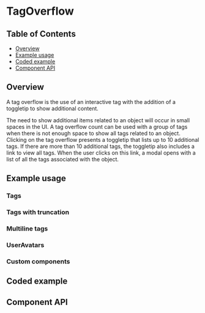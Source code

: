 
# TagOverflow

## Table of Contents

- [Overview](#overview)
- [Example usage](#example-usage)
- [Coded example](#coded-example)
- [Component API](#component-api)

## Overview

A tag overflow is the use of an interactive tag with the addition of a toggletip
to show additional content.

The need to show additional items related to an object will occur in small
spaces in the UI. A tag overflow count can be used with a group of tags when
there is not enough space to show all tags related to an object. Clicking on the
tag overflow presents a toggletip that lists up to 10 additional tags. If there
are more than 10 additional tags, the toggletip also includes a link to view all
tags. When the user clicks on this link, a modal opens with a list of all the
tags associated with the object.

## Example usage

### Tags

<Canvas>
  <Story of={TagOverflowStories.ManyTags} />
</Canvas>

### Tags with truncation

<Canvas>
  <Story of={TagOverflowStories.TagsWithTruncation} />
</Canvas>

### Multiline tags

<Canvas>
  <Story of={TagOverflowStories.MultilineTags} />
</Canvas>

### UserAvatars

<Canvas>
  <Story of={TagOverflowStories.ManyUserAvatars} />
</Canvas>

### Custom components

<Canvas>
  <Story of={TagOverflowStories.CustomComponent} />
</Canvas>

## Coded example

<CodesandboxLink exampleDirectory="TagOverflow" />

## Component API

<Controls />
